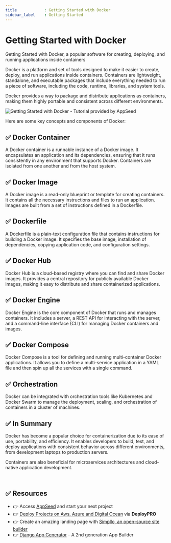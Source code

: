 ```yaml
---
title            : Getting Started with Docker
sidebar_label    : Getting Started
---
```


# Getting Started with Docker

<SubHeading>Getting Started with Docker, a popular software for creating, deploying, and running applications inside containers</SubHeading>

Docker is a platform and set of tools designed to make it easier to create, deploy, and run applications inside containers. 
Containers are lightweight, standalone, and executable packages that include everything needed to run a piece of software, including the code, runtime, libraries, and system tools. 

Docker provides a way to package and distribute applications as containers, making them highly portable and consistent across different environments.

![Getting Started with Docker - Tutorial provided by AppSeed](https://github-production-user-asset-6210df.s3.amazonaws.com/51070104/268558520-a87dbf5e-83a8-4daf-9b10-8417b58c60e1.png) 

Here are some key concepts and components of Docker:

## ✅ **Docker Container** 

A Docker container is a runnable instance of a Docker image. It encapsulates an application and its dependencies, ensuring that it runs consistently in any environment that supports Docker. 
Containers are isolated from one another and from the host system.

## ✅ **Docker Image** 

A Docker image is a read-only blueprint or template for creating containers. It contains all the necessary instructions and files to run an application. 
Images are built from a set of instructions defined in a Dockerfile.

## ✅ **Dockerfile** 

A Dockerfile is a plain-text configuration file that contains instructions for building a Docker image. 
It specifies the base image, installation of dependencies, copying application code, and configuration settings.

## ✅ **Docker Hub** 

Docker Hub is a cloud-based registry where you can find and share Docker images. 
It provides a central repository for publicly available Docker images, making it easy to distribute and share containerized applications.

## ✅ **Docker Engine** 

Docker Engine is the core component of Docker that runs and manages containers. 
It includes a server, a REST API for interacting with the server, and a command-line interface (CLI) for managing Docker containers and images.

## ✅ **Docker Compose** 

Docker Compose is a tool for defining and running multi-container Docker applications. 
It allows you to define a multi-service application in a YAML file and then spin up all the services with a single command.

## ✅ **Orchestration** 

Docker can be integrated with orchestration tools like Kubernetes and Docker Swarm to manage the deployment, scaling, and orchestration of containers in a cluster of machines.

## ✅ In Summary

Docker has become a popular choice for containerization due to its ease of use, portability, and efficiency. 
It enables developers to build, test, and deploy applications with consistent behavior across different environments, from development laptops to production servers. 

Containers are also beneficial for microservices architectures and cloud-native application development.

<br />

## ✅ Resources 

- 👉 Access [AppSeed](https://appseed.us/) and start your next project
- 👉 [Deploy Projects on Aws, Azure and Digital Ocean](https://www.docs.deploypro.dev/) via **DeployPRO**
- 👉 Create an amazing landing page with [Simpllo, an open-source site builder](https://www.simpllo.com/)
- 👉 [Django App Generator](https://app-generator.dev/django/) - A 2nd generation App Builder

